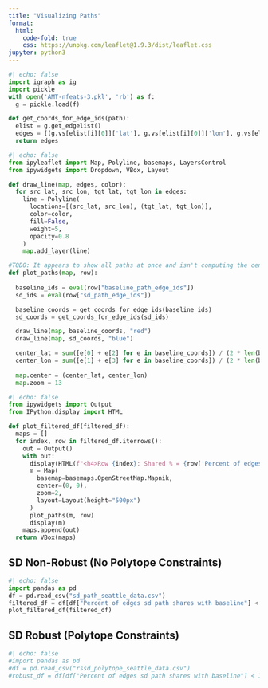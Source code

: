 ```yaml
---
title: "Visualizing Paths"
format:
  html:
    code-fold: true
    css: https://unpkg.com/leaflet@1.9.3/dist/leaflet.css
jupyter: python3
---
```


```python
#| echo: false
import igraph as ig
import pickle
with open('AMT-nfeats-3.pkl', 'rb') as f:
  g = pickle.load(f)

def get_coords_for_edge_ids(path):
  elist = g.get_edgelist()
  edges = [(g.vs[elist[i][0]]['lat'], g.vs[elist[i][0]]['lon'], g.vs[elist[i][1]]['lat'], g.vs[elist[i][1]]['lon']) for i in path]
  return edges
```

```python
#| echo: false
from ipyleaflet import Map, Polyline, basemaps, LayersControl
from ipywidgets import Dropdown, VBox, Layout

def draw_line(map, edges, color):
  for src_lat, src_lon, tgt_lat, tgt_lon in edges:
    line = Polyline(
      locations=[(src_lat, src_lon), (tgt_lat, tgt_lon)],
      color=color,
      fill=False,
      weight=5,
      opacity=0.8
    )
    map.add_layer(line)

#TODO: It appears to show all paths at once and isn't computing the center correctly
def plot_paths(map, row):
  
  baseline_ids = eval(row["baseline_path_edge_ids"])
  sd_ids = eval(row["sd_path_edge_ids"])

  baseline_coords = get_coords_for_edge_ids(baseline_ids)
  sd_coords = get_coords_for_edge_ids(sd_ids)

  draw_line(map, baseline_coords, "red")
  draw_line(map, sd_coords, "blue")

  center_lat = sum([e[0] + e[2] for e in baseline_coords]) / (2 * len(baseline_coords))
  center_lon = sum([e[1] + e[3] for e in baseline_coords]) / (2 * len(baseline_coords))
  
  map.center = (center_lat, center_lon)
  map.zoom = 13
```

```python
#| echo: false
from ipywidgets import Output
from IPython.display import HTML

def plot_filtered_df(filtered_df):
  maps = []
  for index, row in filtered_df.iterrows():
    out = Output()
    with out:
      display(HTML(f"<h4>Row {index}: Shared % = {row['Percent of edges sd path shares with baseline']} : Feature Optimized = {row['Feature']} : Baseline Length {row['baseline_path_length']} : SD Length {row['sd_length']}</h4>"))
      m = Map(
        basemap=basemaps.OpenStreetMap.Mapnik,
        center=(0, 0),
        zoom=2,
        layout=Layout(height="500px")
      )
      plot_paths(m, row)
      display(m)
    maps.append(out)
  return VBox(maps)
```

## SD Non-Robust (No Polytope Constraints)

```python
#| echo: false
import pandas as pd
df = pd.read_csv("sd_path_seattle_data.csv")
filtered_df = df[df["Percent of edges sd path shares with baseline"] < 100.0].reset_index(drop=True)
plot_filtered_df(filtered_df)
```

## SD Robust (Polytope Constraints)

```python
#| echo: false
#import pandas as pd
#df = pd.read_csv("rssd_polytope_seattle_data.csv")
#robust_df = df[df["Percent of edges sd path shares with baseline"] < 100.0].reset_index(drop=True)
```
